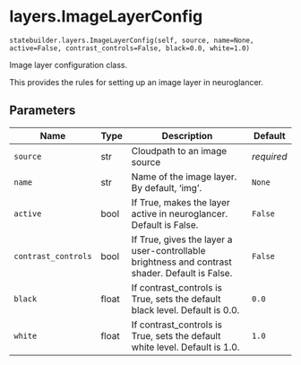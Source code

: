 # layers.ImageLayerConfig { #nglui.statebuilder.layers.ImageLayerConfig }

`statebuilder.layers.ImageLayerConfig(self, source, name=None, active=False, contrast_controls=False, black=0.0, white=1.0)`

Image layer configuration class.

This provides the rules for setting up an image layer in neuroglancer.

## Parameters

| Name                | Type   | Description                                                                                    | Default    |
|---------------------|--------|------------------------------------------------------------------------------------------------|------------|
| `source`            | str    | Cloudpath to an image source                                                                   | _required_ |
| `name`              | str    | Name of the image layer. By default, 'img'.                                                    | `None`     |
| `active`            | bool   | If True, makes the layer active in neuroglancer. Default is False.                             | `False`    |
| `contrast_controls` | bool   | If True, gives the layer a user-controllable brightness and contrast shader. Default is False. | `False`    |
| `black`             | float  | If contrast_controls is True, sets the default black level. Default is 0.0.                    | `0.0`      |
| `white`             | float  | If contrast_controls is True, sets the default white level. Default is 1.0.                    | `1.0`      |